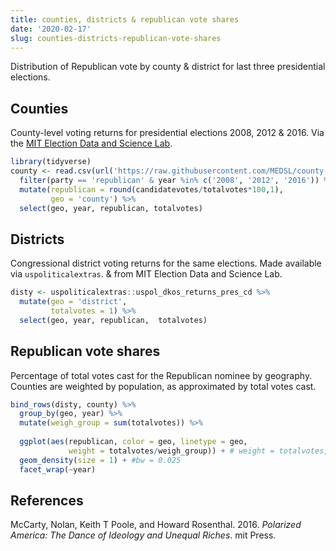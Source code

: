 ```yaml
---
title: counties, districts & republican vote shares
date: '2020-02-17'
slug: counties-districts-republican-vote-shares
---
```



Distribution of Republican vote by county & district for last three presidential elections.


## Counties

County-level voting returns for presidential elections 2008, 2012 & 2016. Via the [MIT Election Data and Science Lab](https://github.com/MEDSL/county-returns).

```r
library(tidyverse)
county <- read.csv(url('https://raw.githubusercontent.com/MEDSL/county-returns/master/countypres_2000-2016.csv')) %>%
  filter(party == 'republican' & year %in% c('2008', '2012', '2016')) %>%
  mutate(republican = round(candidatevotes/totalvotes*100,1), 
         geo = 'county') %>%
  select(geo, year, republican, totalvotes)
```


## Districts

Congressional district voting returns for the same elections.  Made available via `uspoliticalextras`. & from MIT Election Data and Science Lab.


```r
disty <- uspoliticalextras::uspol_dkos_returns_pres_cd %>%
  mutate(geo = 'district',
         totalvotes = 1) %>%
  select(geo, year, republican,  totalvotes)
```



## Republican vote shares

Percentage of total votes cast for the Republican nominee by geography. Counties are weighted by population, as approximated by total votes cast.  


```r
bind_rows(disty, county) %>%
  group_by(geo, year) %>%
  mutate(weigh_group = sum(totalvotes)) %>%
  
  ggplot(aes(republican, color = geo, linetype = geo,
             weight = totalvotes/weigh_group)) + # weight = totalvotes,
  geom_density(size = 1) + #bw = 0.025
  facet_wrap(~year)
```


## References

McCarty, Nolan, Keith T Poole, and Howard Rosenthal. 2016. *Polarized America: The Dance of Ideology and Unequal Riches*. mit Press.


